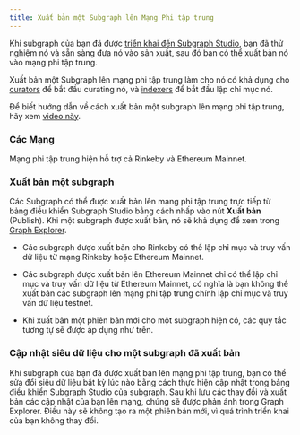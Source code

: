 ```yaml
---
title: Xuất bản một Subgraph lên Mạng Phi tập trung
---
```


Khi subgraph của bạn đã được [ triển khai đến Subgraph Studio](/deploying/deploy-subgraph-studio), bạn đã thử nghiệm nó và sẵn sàng đưa nó vào sản xuất, sau đó bạn có thể xuất bản nó vào mạng phi tập trung.

Xuất bản một Subgraph lên mạng phi tập trung làm cho nó có khả dụng cho [curators](/network/curating) để bắt đầu curating nó, và [indexers](/network/indexing) để bắt đầu lập chỉ mục nó.

Để biết hướng dẫn về cách xuất bản một subgraph lên mạng phi tập trung, hãy xem [video này](https://youtu.be/HfDgC2oNnwo?t=580).

### Các Mạng

Mạng phi tập trung hiện hỗ trợ cả Rinkeby và Ethereum Mainnet.

### Xuất bản một subgraph

Các Subgraph có thể được xuất bản lên mạng phi tập trung trực tiếp từ bảng điều khiển Subgraph Studio bằng cách nhấp vào nút **Xuất bản** (Publish). Khi một subgraph được xuất bản, nó sẽ khả dụng để xem trong [Graph Explorer](https://thegraph.com/explorer/).

- Các subgraph được xuất bản cho Rinkeby có thể lập chỉ mục và truy vấn dữ liệu từ mạng Rinkeby hoặc Ethereum Mainnet.

- Các subgraph được xuất bản lên Ethereum Mainnet chỉ có thể lập chỉ mục và truy vấn dữ liệu từ Ethereum Mainnet, có nghĩa là bạn không thể xuất bản các subgraph lên mạng phi tập trung chính lập chỉ mục và truy vấn dữ liệu testnet.

- Khi xuất bản một phiên bản mới cho một subgraph hiện có, các quy tắc tương tự sẽ được áp dụng như trên.

### Cập nhật siêu dữ liệu cho một subgraph đã xuất bản

Khi subgraph của bạn đã được xuất bản lên mạng phi tập trung, bạn có thể sửa đổi siêu dữ liệu bất kỳ lúc nào bằng cách thực hiện cập nhật trong bảng điều khiển Subgraph Studio của subgraph. Sau khi lưu các thay đổi và xuất bản các cập nhật của bạn lên mạng, chúng sẽ được phản ánh trong Graph Explorer. Điều này sẽ không tạo ra một phiên bản mới, vì quá trình triển khai của bạn không thay đổi.
